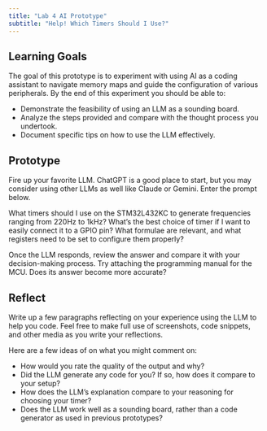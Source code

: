 ```yaml
---
title: "Lab 4 AI Prototype"
subtitle: "Help! Which Timers Should I Use?"
---
```


## Learning Goals

The goal of this prototype is to experiment with using AI as a coding assistant to navigate memory maps and guide the configuration of various peripherals. 
By the end of this experiment you should be able to:

- Demonstrate the feasibility of using an LLM as a sounding board.
- Analyze the steps provided and compare with the thought process you undertook.
- Document specific tips on how to use the LLM effectively.

## Prototype

Fire up your favorite LLM. ChatGPT is a good place to start, but you may consider using other LLMs as well like Claude or Gemini. Enter the prompt below.

::: {.callout-note title="LLM Prompt"}
What timers should I use on the STM32L432KC to generate frequencies ranging from 220Hz to 1kHz? 
What's the best choice of timer if I want to easily connect it to a GPIO pin?
What formulae are relevant, and what registers need to be set to configure them properly?
:::

Once the LLM responds, review the answer and compare it with your decision-making process. 
Try attaching the programming manual for the MCU. Does its answer become more accurate?

## Reflect

Write up a few paragraphs reflecting on your experience using the LLM to help you code. Feel free to make full use of screenshots, code snippets, and other media as you write your reflections.

Here are a few ideas of on what you might comment on:

- How would you rate the quality of the output and why?
- Did the LLM generate any code for you? If so, how does it compare to your setup?
- How does the LLM's explanation compare to your reasoning for choosing your timer?
- Does the LLM work well as a sounding board, rather than a code generator as used in previous prototypes?


